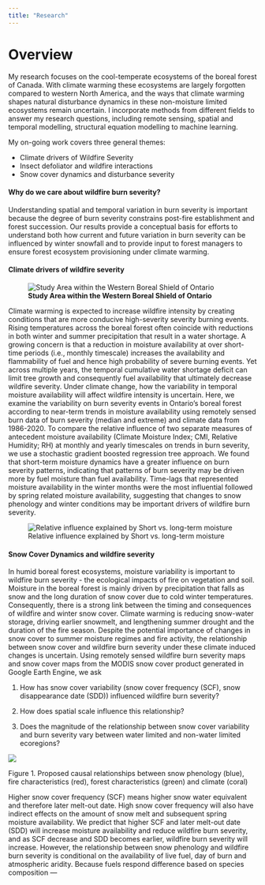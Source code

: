 ```yaml
---
title: "Research"
---
```


# Overview

My research focuses on the cool-temperate ecosystems of the boreal forest of Canada. With climate warming these ecosystems are largely forgotten compared to western North America, and the ways that climate warming shapes natural disturbance dynamics in these non-moisture limited ecosystems remain uncertain. I incorporate methods from different fields to answer my research questions, including remote sensing, spatial and temporal modelling, structural equation modelling to machine learning.

My on-going work covers three general themes:

-   Climate drivers of Wildfire Severity
-   Insect defoliator and wildfire interactions
-   Snow cover dynamics and disturbance severity

#### Why do we care about wildfire burn severity?

Understanding spatial and temporal variation in burn severity is important because the degree of burn severity constrains post-fire establishment and forest succession. Our results provide a conceptual basis for efforts to understand both how current and future variation in burn severity can be influenced by winter snowfall and to provide input to forest managers to ensure forest ecosystem provisioning under climate warming.

#### Climate drivers of wildfire severity

![**Study Area within the Western Boreal Shield of Ontario**](Figure1_StudyArea.jpg)

Climate warming is expected to increase wildfire intensity by creating conditions that are more conducive high-severity severity burning events. Rising temperatures across the boreal forest often coincide with reductions in both winter and summer precipitation that result in a water shortage. A growing concern is that a reduction in moisture availability at over short-time periods (i.e., monthly timescale) increases the availability and flammability of fuel and hence high probability of severe burning events. Yet across multiple years, the temporal cumulative water shortage deficit can limit tree growth and consequently fuel availability that ultimately decrease wildfire severity. Under climate change, how the variability in temporal moisture availability will affect wildfire intensity is uncertain. Here, we examine the variability on burn severity events in Ontario's boreal forest according to near-term trends in moisture availability using remotely sensed burn data of burn severity (median and extreme) and climate data from 1986-2020. To compare the relative influence of two separate measures of antecedent moisture availability (Climate Moisture Index; CMI, Relative Humidity; RH) at monthly and yearly timescales on trends in burn severity, we use a stochastic gradient boosted regression tree approach. We found that short-term moisture dynamics have a greater influence on burn severity patterns, indicating that patterns of burn severity may be driven more by fuel moisture than fuel availability. Time-lags that represented moisture availability in the winter months were the most influential followed by spring related moisture availability, suggesting that changes to snow phenology and winter conditions may be important drivers of wildfire burn severity.

![Relative influence explained by Short vs. long-term moisture](Figure3_Percent_Influence_Temporal.jpg){fig-align="left"}

#### Snow Cover Dynamics and wildfire severity

In humid boreal forest ecosystems, moisture variability is important to wildfire burn severity - the ecological impacts of fire on vegetation and soil. Moisture in the boreal forest is mainly driven by precipitation that falls as snow and the long duration of snow cover due to cold winter temperatures. Consequently, there is a strong link between the timing and consequences of wildfire and winter snow cover. Climate warming is reducing snow-water storage, driving earlier snowmelt, and lengthening summer drought and the duration of the fire season. Despite the potential importance of changes in snow cover to summer moisture regimes and fire activity, the relationship between snow cover and wildfire burn severity under these climate induced changes is uncertain. Using remotely sensed wildfire burn severity maps and snow cover maps from the MODIS snow cover product generated in Google Earth Engine, we ask

1)  How has snow cover variability (snow cover frequency (SCF), snow disappearance date (SDD)) influenced wildfire burn severity?

2)  How does spatial scale influence this relationship?

3)  Does the magnitude of the relationship between snow cover variability and burn severity vary between water limited and non-water limited ecoregions?

![](flowchartchap2.png)

::: column-margin
Figure 1. Proposed causal relationships between snow phenology (blue), fire characteristics (red), forest characteristics (green) and climate (coral)
:::

Higher snow cover frequency (SCF) means higher snow water equivalent and therefore later melt-out date. High snow cover frequency will also have indirect effects on the amount of snow melt and subsequent spring moisture availability. We predict that higher SCF and later melt-out date (SDD) will increase moisture availability and reduce wildfire burn severity, and as SCF decrease and SDD becomes earlier, wildfire burn severity will increase. However, the relationship between snow phenology and wildfire burn severity is conditional on the availability of live fuel, day of burn and atmospheric aridity. Because fuels respond difference based on species composition ---
